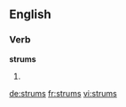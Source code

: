 ==English==

===Verb===
'''strums'''

# {{third-person singular of|strum}}

[[de:strums]]
[[fr:strums]]
[[vi:strums]]